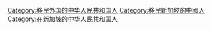 [[Category:移民外国的中华人民共和国人|Category:移民外国的中华人民共和国人]]
[[Category:移民新加坡的中國人|Category:移民新加坡的中國人]]
[[Category:在新加坡的中华人民共和国人|Category:在新加坡的中华人民共和国人]]